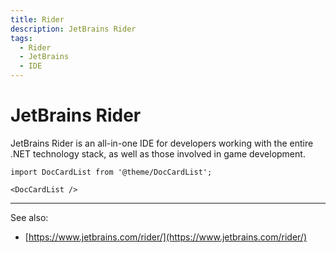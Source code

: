 ```yaml
---
title: Rider
description: JetBrains Rider
tags:
  - Rider
  - JetBrains
  - IDE
---
```


# JetBrains Rider

JetBrains Rider is an all-in-one IDE for developers working with the entire .NET technology stack, as well as those involved in game development.

```mdx-code-block
import DocCardList from '@theme/DocCardList';

<DocCardList />
```

---

See also:

* [https://www.jetbrains.com/rider/](https://www.jetbrains.com/rider/)
